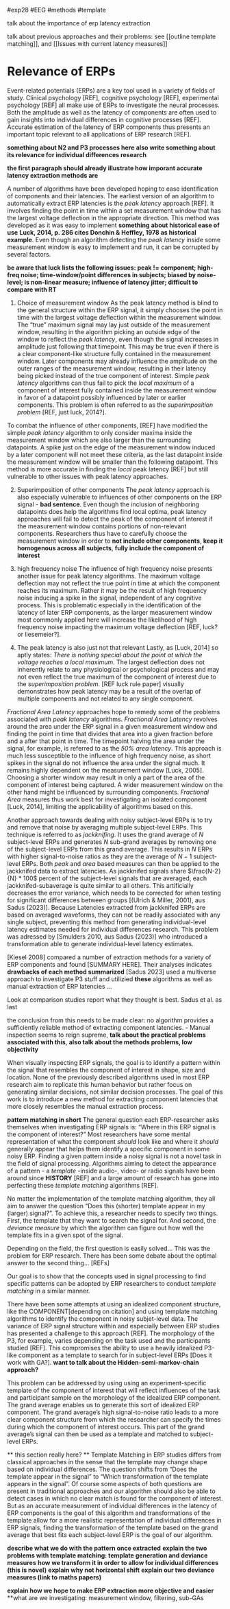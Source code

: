 #exp28 #EEG #methods #template 

talk about the importance of erp latency extraction

talk about previous approaches and their problems: see [[outline template matching]], and [[Issues with current latency measures]]




# Relevance of ERPs
Event-related potentials (ERPs) are a key tool used in a variety of fields of study. Clinical psychology [REF], cognitive psychology [REF], experimental psychology [REF] all make use of ERPs to investigate the neural processes. Both the amplitude as well as the latency of components are often used to gain insights into individual differences in cognitive processes [REF]. Accurate estimation of the latency of ERP components thus presents an important topic relevant to all applications of ERP research [REF]. 

**something about N2 and P3 processes here** **also write something about its relevance for individual differences research** 

**the first paragraph should already illustrate how imporant accurate latency extraction methods are**

A number of algorithms have been developed hoping to ease identification of components and their latencies. The earliest version of an algorithm to automatically extract ERP latencies is the _peak latency_ approach [REF]. It involves finding the point in time within a set measurement window that has the largest voltage deflection in the appropriate direction.  This method was developed as it was easy to implement **something about historical ease of use** **Luck, 2014, p. 286 cites Donchin & Heffley, 1978 as historical example**. Even though an algorithm detecting the _peak latency_ inside some measurement window is easy to implement and run, it can be corrupted by several factors.

**be aware that luck lists the following issues: peak != component; high-freq noise; time-window/point differences in subjects; biased by noise-level; is non-linear measure; influence of latency jitter; difficult to compare with RT**

1. Choice of measurement window
As the peak latency method is blind to the general structure within the ERP signal, it simply chooses the point in time with the largest voltage deflection within the measurement window. The "true" maximum signal may lay just outside of the measurement window, resulting in the algorithm picking an outside edge of the window to reflect the _peak latency_, even though the signal increases in amplitude just following that timepoint. This may be true even if there is a clear component-like structure fully contained in the measurement window. Later components may already influence the amplitude on the outer ranges of the measurement window, resulting in their latency being picked instead of the true component of interest. Simple _peak latency_ algorithms can thus fail to pick the _local maximum_ of a component of interest fully contained inside the measurement window in favor of a datapoint possibly influenced by later or earlier components. This problem is often referred to as the _superimposition problem_ [REF, just luck, 2014?]. 

To combat the influence of other components, [REF] have modified the simple _peak latency_ algorithm to only consider maxima inside the measurement window which are also larger than the surrounding datapoints. A spike just on the edge of the measurement window induced by a later component will not meet these criteria, as the last datapoint inside the measurement window will be smaller than the following datapoint. This method is more accurate in finding the _local_ peak latency [REF] but still vulnerable to other issues with peak latency approaches.

2. Superimposition of other components
The _peak latency_ approach is also especially vulnerable to influences of other components on the ERP signal - **bad sentence**. Even though the inclusion of neighboring datapoints does help the algorithms find local optima, peak latency approaches will fail to detect the peak of the component of interest if the measurement window contains portions of non-relevant components. Researchers thus have to carefully choose the measurement window in order to **not include other components**, **keep it homogenous across all subjects**, **fully include the component of interest**

3. high frequency noise
The influence of high frequency noise presents another issue for peak latency algorithms. The maximum voltage deflection may not reflect the true point in time at which the component reaches its maximum. Rather it may be the result of high frequency noise inducing a spike in the signal, independent of any cognitive process. This is problematic especially in the identification of the latency of later ERP components, as the larger measurement window most commonly applied here will increase the likelihood of high frequency noise impacting the maximum voltage deflection [REF, luck? or liesemeier?].

4. The peak latency is also just not that relevant
Lastly, as [Luck, 2014] so aptly states: _There is nothing special about the point at which the voltage reaches a local maximum_. The largest deflection does not inherently relate to any physiological or psychological process and may not even reflect the true maximum of the component of interest due to the _superimposition problem_. [REF luck rule paper] visually demonstrates how peak latency may be a result of the overlap of multiple components and not related to any single component.

_Fractional Area Latency_ approaches hope to remedy some of the problems associated with _peak latency_ algorithms. _Fractional Area Latency_ revolves around the area under the ERP signal in a given measurement window and finding the point in time that divides that area into a given fraction before and a after that point in time. The timepoint halving the area under the signal, for example, is referred to as the _50% area latency_. This approach is much less susceptible to the influence of high frequency noise, as short spikes in the signal do not influence the area under the signal much. It remains highly dependent on the measurement window [Luck, 2005]. Choosing a shorter window may result in only a part of the area of the component of interest being captured. A wider measurement window on the other hand might be influenced by surrounding components. _Fractional Area_ measures thus work best for investigating an isolated component [Luck, 2014], limiting the applicability of algorithms based on this.

Another approach towards dealing with noisy subject-level ERPs is to try and remove that noise by averaging multiple subject-level ERPs. This technique is referred to as _jackknifing_. It uses the grand average of $N$ subject-level ERPs and generates $N$ sub-grand averages by removing one of the subject-level ERPs from this grand average. This results in $N$ ERPs with higher signal-to-noise ratios as they are the average of $N-1$ subject-level ERPs. Both _peak_ and _area_ based measures can then be applied to the jackknifed data to extract latencies. As jackknifed signals share $\frac{N-2}{N} * 100$ percent of the subject-level signals that are averaged, each jackknifed-subaverage is quite similar to all others. This artificially decreases the error variance, which needs to be corrected for when testing for significant differences between groups [(Ulrich & Miller, 2001), aus Sadus (2023)]. Because Latencies extracted from jackknifed ERPs are based on averaged waveforms, they can not be readily associated with any single subject, preventing this method from generating individual-level latency estimates needed for individual differences research. This problem was adressed by [Smulders 2010, aus Sadus (2023)] who introduced a transformation able to generate individual-level latency estimates.

[Kiesel 2008] compared a number of extraction methods for a variety of ERP components and found [SUMMARY HERE]. Their analyses indicates **drawbacks of each method summarized**
[Sadus 2023] used a multiverse approach to investigate P3 stuff and utilizied **these** algorithms as well as manual extraction of ERP latencies ... 

Look at comparison studies report what they thought is best. Sadus et al. as last

the conclusion from this needs to be made clear: no algorithm provides a sufficiently reliable method of extracting component latencies. - Manual inspection seems to reign supreme, **talk about the practical problems associated with this**, **also talk about the methods problems, low objectivity**

When visually inspecting ERP signals, the goal is to identify a pattern within the signal that resembles the component of interest in shape, size and location. None of the previously described algorithms used in most ERP research aim to replicate this human behavior but rather focus on generating similar decisions, not similar decision processes. The goal of this work is to introduce a new method for extracting component latencies that more closely resembles the manual extraction process. 

**pattern matching in short**
The general question each ERP-researcher asks themselves when investigating ERP signals is: "Where in this ERP signal is the component of interest?" Most researchers have some mental representation of what the component _should_ look like and where it _should_ generally appear that helps them identify a specific component in some noisy ERP.
Finding a given pattern inside a noisy signal is not a novel task in the field of signal processing. Algorithms aiming to detect the appearance of a pattern - a _template_ -inside audio-, video- or radio signals have been around since **HISTORY** [REF] and a large amount of research has gone into perfecting these _template matching_ algorithms [REF]. 

No matter the implementation of the template matching algorithm, they all aim to answer the question "Does this (shorter) template appear in my (larger) signal?". To achieve this, a researcher needs to specify two things. First, the template that they want to search the signal for. And second, the _deviance measure_ by which the algorithm can figure out how well the template fits in a given spot of the signal.

Depending on the field, the first question is easily solved... This was the problem for ERP research.
There has been some debate about the optimal answer to the second thing... [REFs]

Our goal is to show that the concepts used in signal processing to find specific patterns can be adopted by ERP researchers to conduct _template matching_ in a similar manner. 

There have been some attempts at using an idealized component structure, like the COMPONENT[depending on citation] and using template matching algorithms to identify the component in noisy subjet-level data. The variance of ERP signal structure within and especially between ERP studies has presented a challenge to this approach [REF]. The morphology of the P3, for example, varies depending on the task used and the participants studied [REF]. This compromises the ability to use a heavily idealized P3-like component as a template to search for in subject-level ERPs [Does it work with GA?]. **want to talk about the Hidden-semi-markov-chain approach?**

This problem can be addressed by using using an experiment-specific template of the component of interest that will reflect influences of the task and participant sample on the morphology of the idealized ERP component. The grand average enables us to generate this sort of idealized ERP component. The grand average's high signal-to-noise ratio leads to a more clear component structure from which the researcher can specify the times during which the component of interest occurs. This part of the grand average's signal can then be used as a template and matched to subject-level ERPs. 

** this section really here? **
Template Matching in ERP studies differs from classical approaches in the sense that the template may change shape based on individual differences. The question shifts from "Does the template appear in the signal" to "Which transformation of the template appears in the signal". Of course some aspects of both questions are present in traditional approaches and our algorithm should also be able to detect cases in which no clear match is found for the component of interest. But as an accurate measurement of individual differences in the latency of ERP components is the goal of this algorithm and transformations of the template allow for a more realistic representation of individual differences in ERP signals, finding the transformation of the template based on the grand average that best fits each subject-level ERP is the goal of our algorithm.



**describe what we do with the pattern once extracted**
**explain the two problems with template matching: template generation and deviance measures**
**how we transform it in order to allow for individual differences (this is novel)**
**explain why not horizontal shift**
**explain our two deviance measures (link to maths papers)** 

**explain how we hope to make ERP extraction more objective and easier**
**what are we investigating: measurement window, filtering, sub-GAs






